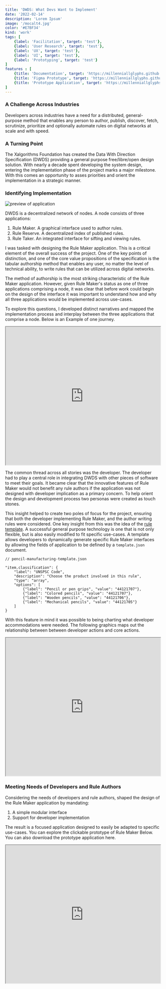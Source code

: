 ```yaml
---
title: 'DWDS: What Devs Want to Implement'
date: '2022-02-14'
description: 'Lorem Ipsum'
image: '/mocalt4.jpg'
color: '#E7BF34'
kind: 'work'
tags: [
    {label: 'Facilitation', target: 'test'},
    {label: 'User Research', target: 'test'},
    {label: 'UX', target: 'test'},
    {label: 'UI', target: 'test'},
    {label: 'Prototyping', target: 'test'}
]
features : [
    {title: 'Documentation', target: 'https://millenniallglyphs.github.io/neighborhood-scale-software-patterns/'},
    {title: 'Figma Prototype', target: 'https://millenniallglyphs.github.io/neighborhood-scale-software-patterns/'},
    {title: 'Prototype Application', target: 'https://millenniallglyphs.github.io/neighborhood-scale-software-patterns/'},
]
---
```


### A Challenge Across Industries

Developers across industries have a need for a distributed, general-purpose method that enables any person to author, publish, discover, fetch, scrutinize, prioritize and optionally automate rules on digital networks at scale and with speed.

### A Turning Point

The Xalgorithms Foundation has created the Data With Direction Specification (DWDS) providing a general purpose free/libre/open design solution. With nearly a decade spent developing the system design, entering the implementation phase of the project marks a major milestone. With this comes an opportunity to asses priorities and orient the implementation in a strategic manner. 

### Identifying Implementation

![preview of application](/rm-panel.png)

DWDS is a decentralized network of nodes. A node consists of three applications:

 1. Rule Maker. A graphical interface used to author rules.
 2. Rule Reserve. A decentralized index of published rules.
 3. Rule Taker. An integrated interface for sifting and viewing rules.

I was tasked with designing the Rule Maker application. This is a critical element of the overall success of the project. One of the key points of distinction, and one of the core value propositions of the specification is the tabular authorship method that enables any user, no matter the level of technical ability, to write rules that can be utilized across digital networks. 

The method of authorship is the most striking characteristic of the Rule Maker application. However, given Rule Maker's status as one of three applications comprising a node, it was clear that before work could begin on the design of the interface it was important to understand how and why all three applications would be implemented across use-cases. 

To explore this questions, I developed distinct narratives and mapped the implementation process and interplay between the three applications that comprise a node. Below is an Example of one journey.


<iframe sborder="1px solid rgba(0, 0, 0, 0.1)" width="100%" height="450" src="https://www.figma.com/embed?embed_host=share&url=https%3A%2F%2Fwww.figma.com%2Ffile%2FoTwlE1f3K8Dt9JCfQs0CIM%2FImplementation-Journey%3Fnode-id%3D0%253A1" allowfullscreen></iframe>


The common thread across all stories was the developer. The developer had to play a central role in integrating DWDS with other pieces of software to meet their goals. It became clear that the innovative features of Rule Maker would not benefit any rule authors if the application was not designed with developer implication as a primary concern. To help orient the design and development process two personas were created as touch stones. 

This insight helped to create two poles of focus for the project, ensuring that both the developer implementing Rule Maker, and the author writing rules were considered. One key insight from this was the idea of the [rule template](https://communications.xalgorithms.org/rule-maker/rule-templates/).  A successful general purpose technology is one that is not only flexible, but is also easily modified to fit specific use-cases. A template allows developers to dynamically generate specific Rule Maker interfaces by allowing the fields of application to be defined by a `template.json` document.

```
// pencil-manufacturing-template.json
	
"item.classification": {
    "label": "UNSPSC Code",
    "description": "Choose the product involved in this rule",
    "type": "array",
    "options": [
        {"label": "Pencil or pen grips", "value": "44121707"}, 
        {"label": "Colored pencils", "value": "44121707"}, 
        {"label": "Wooden pencils", "value": "44121706"}, 
        {"label": "Mechanical pencils", "value": "44121705"}
    ]
}
```


 With this feature in mind it was possible to being charting what developer accommodations were needed. The following graphics maps out the relationship between between developer actions and core actions.

<iframe width='100%' height='450' border="1px solid #04082B" src="https://www.figma.com/embed?embed_host=share&url=https%3A%2F%2Fwww.figma.com%2Ffile%2Fr2fxTOD3VGA94AHlBUZTKz%2FDWDS-Rule-Maker-Action-Map-v0.1.0%3Fnode-id%3D0%253A1" allowFullScreen></iframe>


### Meeting Needs of Developers and Rule Authors

Considering the needs of developers and rule authors, shaped the design of the Rule Maker application by mandating:

1. A simple modular interface
2. Support for developer implementation

The result is a focused application designed to easily be adapted to specific use-cases.  You can explore the clickable prototype of Rule Maker Below. You can also download the prototype application here.

<iframe width='100%' height='450' border="1px solid #04082B" src="https://www.figma.com/embed?embed_host=share&url=https%3A%2F%2Fwww.figma.com%2Fproto%2FIBwP60W5HyMid6apwO7ANC%2FTable-Editor%3Fpage-id%3D189%253A10559%26node-id%3D207%253A18340%26viewport%3D323%252C48%252C0.05%26scaling%3Dscale-down%26starting-point-node-id%3D207%253A18340" allowFullScreen></iframe>
